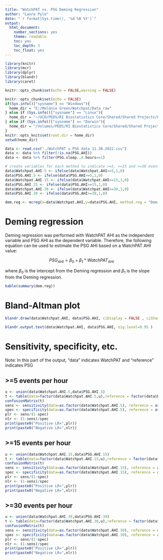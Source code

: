 ```yaml
---
title: "WatchPAT vs. PSG Deming Regression"
author: "Laura Pyle"
date: "`r format(Sys.time(), '%d %B %Y')`"
output:
  html_document:
    number_sections: yes
    theme: readable
    toc: yes
    toc_depth: 3
    toc_float: yes
---
```


```r
library(knitr)
library(mcr)
library(dplyr)
library(blandr)
library(caret)

knitr::opts_chunk$set(echo = FALSE,warning = FALSE)

knitr::opts_chunk$set(echo = FALSE)
if(Sys.info()["sysname"] == "Windows"){
  home_dir = "E:/Melanie Green/Watchpat/Data raw"
} else if (Sys.info()["sysname"] == "Linux"){
  home_dir = "~/UCD/PEDS/RI Biostatistics Core/Shared/Shared Projects/Laura/BDC/Projects"
} else if (Sys.info()["sysname"] == "Darwin"){
  home_dir = "/Volumes/PEDS/RI Biostatistics Core/Shared/Shared Projects/Laura/Peds Endo/Melanie Green/Watchpat/Data raw"
}
knitr::opts_knit$set(root.dir = home_dir)
setwd(home_dir)
```

```r
data <- read.csv("./WatchPAT x PSG data 11.30.2022.csv")
data <- data %>% filter(!is.na(PSG.AHI))
data <- data %>% filter(PSG.sleep..4.hours==1)

# create variables for each method to indicate >=5, >=15 and >=30 events per hour
data$Watchpat.AHI.5 <- ifelse(data$Watchpat.AHI>=5,1,0)
data$PSG.AHI.5 <- ifelse(data$PSG.AHI>=5,1,0)
data$Watchpat.AHI.15 <- ifelse(data$Watchpat.AHI>=15,1,0)
data$PSG.AHI.15 <- ifelse(data$PSG.AHI>=15,1,0)
data$Watchpat.AHI.30 <- ifelse(data$Watchpat.AHI>=30,1,0)
data$PSG.AHI.30 <- ifelse(data$PSG.AHI>=30,1,0)

dem.reg <- mcreg(x=data$Watchpat.AHI,y=data$PSG.AHI, method.reg = "Deming")
```

# Deming regression

Deming regression was performed with WatchPAT AHI as the independent variable and PSG AHI as the dependent variable. Therefore, the following equation can be used to estimate the PSG AHI based on a WatchPAT AHI value:

$$PSG_{AHI} = \beta_0 + \beta_1 * WatchPAT_{AHI}$$

where $\beta_0$ is the intercept from the Deming regression and $\beta_1$ is the slope from the Deming regression.

```r
kable(summary(dem.reg))
```

# Bland-Altman plot

```r
blandr.draw(data$Watchpat.AHI, data$PSG.AHI, ciDisplay = FALSE , ciShading = FALSE )
```

```r
blandr.output.text(data$Watchpat.AHI, data$PSG.AHI, sig.level=0.95 )
```

# Sensitivity, specificity, etc.

Note: In this part of the output, "data" indicates WatchPAT and "reference" indicates PSG

## >=5 events per hour

```r
u <- union(data$Watchpat.AHI.5,data$PSG.AHI.5)
t <- table(data=factor(data$Watchpat.AHI.5,u),reference = factor(data$PSG.AHI.5,u))
confusionMatrix(t)
sens <- sensitivity(data=as.factor(data$Watchpat.AHI.5), reference = as.factor(data$PSG.AHI.5), positive="1",negative="0")
spec <- specificity(data=as.factor(data$Watchpat.AHI.5), reference = as.factor(data$PSG.AHI.5), positive="1",negative="0")
plr <- sens/(1-spec)
nlr <- (1-sens)/spec
print(paste0("Positive LR=",plr))
print(paste0("Negative LR=",nlr))
```

## >=15 events per hour

```r
u <- union(data$Watchpat.AHI.15,data$PSG.AHI.15)
t <- table(data=factor(data$Watchpat.AHI.15,u),reference = factor(data$PSG.AHI.15,u))
confusionMatrix(t)
sens <- sensitivity(data=as.factor(data$Watchpat.AHI.15), reference = as.factor(data$PSG.AHI.15), positive="1",negative="0")
spec <- specificity(data=as.factor(data$Watchpat.AHI.15), reference = as.factor(data$PSG.AHI.15), positive="1",negative="0")
plr <- sens/(1-spec)
nlr <- (1-sens)/spec
print(paste0("Positive LR=",plr))
print(paste0("Negative LR=",nlr))
```

## >=30 events per hour

```r
u <- union(data$Watchpat.AHI.30,data$PSG.AHI.30)
t <- table(data=factor(data$Watchpat.AHI.30,u),reference = factor(data$PSG.AHI.30,u))
confusionMatrix(t)
sens <- sensitivity(data=as.factor(data$Watchpat.AHI.30), reference = as.factor(data$PSG.AHI.30), positive="1",negative="0")
spec <- specificity(data=as.factor(data$Watchpat.AHI.30), reference = as.factor(data$PSG.AHI.30), positive="1",negative="0")
plr <- sens/(1-spec)
nlr <- (1-sens)/spec
print(paste0("Positive LR=",plr))
print(paste0("Negative LR=",nlr))
```